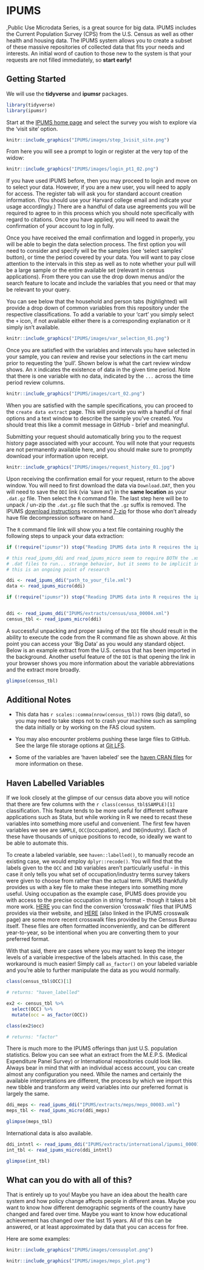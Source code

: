 # IPUMS {-}

,Public Use Microdata Series, is a great source for big data. IPUMS includes the Current Population Survey (CPS) from the U.S. Census as well as other health and housing data. The IPUMS system allows you to create a subset of these massive repositories of collected data that fits your needs and interests. An initial word of caution to those new to the system is that your requests are not filled immediately, so **start early!**


## Getting Started {-}

We will use the **tidyverse** and **ipumsr** packages.

```r
library(tidyverse)
library(ipumsr)
```


Start at the [IPUMS home page](https://ipums.org/) and select the survey you wish to explore via the 'visit site' option.


```r
knitr::include_graphics("IPUMS/images/step_1visit_site.png")
```


From here you will see a prompt to login or register at the very top of the widow:

```r
knitr::include_graphics("IPUMS/images/login_pt1_02.png")
```

If you have used IPUMS before, then you may proceed to login and move on to select your data. However, if you are a new user, you will need to apply for access. The register tab will ask you for standard account creation information. (You should use your Harvard college email and indicate your usage accordingly.) There are a handful of data use agreements you will be required to agree to in this process which you should note specifically with regard to citations. Once you have applied, you will need to await the confirmation of your account to log in fully.

Once you have received the email confirmation and logged in properly, you will be able to begin the data selection process. The first option you will need to consider and specify will be the samples (see 'select samples' button), or time the period covered by your data. You will want to pay close attention to the intervals in this step as well as to note whether your pull will be a large sample or the entire available set (relevant in census applications). From there you can use the drop down menus and/or the search feature to locate and include the variables that you need or that may be relevant to your query.

You can see below that the household and person tabs (highlighted) will provide a drop down of common variables from this repository under the respective classifications. To add a variable to your 'cart' you simply select the `+` icon, if not available either there is a corresponding explanation or it simply isn't available.

```r
knitr::include_graphics("IPUMS/images/var_selection_01.png")
```

Once you are satisfied with the variables and intervals you have selected in your sample, you can review and revise your selections in the cart menu prior to requesting the 'pull'. Shown below is what the cart review window shows. An `X` indicates the existence of data in the given time period. Note that there is one variable with no data, indicated by the `...` across the time period review columns.

```r
knitr::include_graphics("IPUMS/images/cart_02.png")
```

When you are satisfied with the sample specifications, you can proceed to the `create data extract` page. This will provide you with a handful of final options and a text window to describe the sample you've created. You should treat this like a commit message in GitHub - brief and meaningful.

Submitting your request should automatically bring you to the request history page associated with your account. You will note that your requests are not permanently available here, and you should make sure to promptly download your information upon receipt.

```r
knitr::include_graphics("IPUMS/images/request_history_01.jpg")
```

Upon receiving the confirmation email for your request, return to the above window. You will need to first download the data via `Download.DAT`, then you will need to save the `DDI` link (via 'save as') in the **same location** as your `.dat.gz` file. Then select the `R` command file. The last step here will be to unpack / un-zip the `.dat.gz` file such that the `.gz` suffix is removed. The IPUMS [download instructions](https://usa.ipums.org/usa/extract_instructions.shtml) recommend [7-zip](http://www.7-zip.org/download.html) for those who don't already have file decompression software on hand.

The `R` command file link will show you a text file containing roughly the following steps to unpack your data extraction:


```r

if (!require("ipumsr")) stop("Reading IPUMS data into R requires the ipumsr package. It can be installed using the following command: install.packages('ipumsr')")

# this read_ipums_ddi and read_ipums_micro seem to require BOTH the .xml and
# .dat files to run... strange behavior, but it seems to be implicit in the latter IPUMSR::* function
# this is an ongoing point of research

ddi <- read_ipums_ddi("path_to_your_file.xml")
data <- read_ipums_micro(ddi)

```



```r

if (!require("ipumsr")) stop("Reading IPUMS data into R requires the ipumsr package. It can be installed using the following command: install.packages('ipumsr')")


ddi <- read_ipums_ddi("IPUMS/extracts/census/usa_00004.xml")
census_tbl <- read_ipums_micro(ddi)

```

A successful unpacking and proper saving of the `DDI` file should result in the ability to execute the code from the R command file as shown above. At this point you can access your 'Big Data' as you would any standard object. Below is an example extract from the U.S. census that has been imported in the background. Another useful feature of the `DDI` is that opening the link in your browser shows you more information about the variable abbreviations and the extract more broadly.

```r
glimpse(census_tbl)
```

## Additional Notes  {-}

* This data has `r scales::comma(nrow(census_tbl))` rows (big data!), so you may need to take steps not to crash your machine such as sampling the data initially or by working on the FAS cloud system.

* You may also encounter problems pushing these large files to GitHub. See the large file storage options at [Git LFS](https://git-lfs.github.com/).

* Some of the variables are 'haven labeled' see the [haven CRAN files](https://cran.r-project.org/web/packages/haven/haven.pdf) for more information on these.

## Haven Labelled Variables  {-}

If we look closely at the glimpse of our census data above you will notice that there are few columns with the `r class(census_tbl$SAMPLE)[1]` classification. This feature tends to be more useful for different software applications such as Stata, but while working in R we need to recast these variables into something more useful and convenient. The first few haven variables we see are `SAMPLE`, `OCC`(occupation), and `IND`(industry). Each of these have thousands of unique positions to recode, so ideally we want to be able to automate this.

To create a labeled variable, see `haven::labelled()`, to manually recode an existing case, we would employ `dplyr::recode()`. You will find that the labels given to the `OCC` and `IND` variables aren't particularly useful - in this case it only tells you what set of occupation/industry terms survey takers were given to choose from rather than the actual term. IPUMS thankfully provides us with a key file to make these integers into something more useful. Using occupation as the example case, IPUMS does provide you with access to the precise occupation in string format - though it takes a bit more work. [HERE](https://usa.ipums.org/usa/volii/occ_ind.shtml) you can find the conversion 'crosswalk' files that IPUMS provides via their website, and [HERE](https://www.census.gov/topics/employment/industry-occupation/guidance/code-lists.html) (also linked in the IPUMS crosswalk page) are some more recent crosswalk files provided by the Census Bureau itself. These files are often formatted inconveniently, and can be different year-to-year, so be intentional when you are converting them to your preferred format.

With that said, there are cases where you may want to keep the integer levels of a variable irrespective of the labels attached. In this case, the workaround is much easier! Simply call `as_factor()` on your labeled variable and you're able to further manipulate the data as you would normally.



```r

class(census_tbl$OCC)[1]

# returns: "haven_labelled"

ex2 <- census_tbl %>%
  select(OCC) %>%
  mutate(occ = as_factor(OCC))

class(ex2$occ)

# returns: "factor"

```


There is much more to the IPUMS offerings than just U.S. population statistics. Below you can see what an extract from the M.E.P.S. (Medical Expenditure Panel Survey) or International repositories could look like. Always bear in mind that with an individual access account, you can create almost any configuration you need. While the names and certainly the available interpretations are different, the process by which we import this new tibble and transform any weird variables into our preferred format is largely the same.


```r
ddi_meps <- read_ipums_ddi("IPUMS/extracts/meps/meps_00003.xml")
meps_tbl <- read_ipums_micro(ddi_meps)
```


```r
glimpse(meps_tbl)
```

International data is also available.


```r
ddi_intntl <- read_ipums_ddi("IPUMS/extracts/international/ipumsi_00001.xml")
int_tbl <- read_ipums_micro(ddi_intntl)
```

```r
glimpse(int_tbl)
```

## What can you do with all of this?  {-}

That is entirely up to you! Maybe you have an idea about the health care system and how policy change affects people in different areas. Maybe you want to know how different demographic segments of the country have changed and fared over time. Maybe you want to know how educational achievement has changed over the last 15 years. All of this can be answered, or at least approximated by data that you can access for free. 

Here are some examples: 

<!-- DK: Need to show the code for this! Given that we are processing the data anyway. -->

```r
knitr::include_graphics("IPUMS/images/censusplot.png")
```

```r
knitr::include_graphics("IPUMS/images/meps_plot.png")
```


